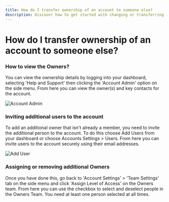 ```yaml
---
title: How do I transfer ownership of an account to someone else?
description: Discover how to get started with changing or transferring Logit.io account ownership in this helpful guide.
---
```


# How do I transfer ownership of an account to someone else?

### How to view the Owners?

You can view the ownership details by logging into your dashboard, selecting 'Help and Support' then clicking the 'Account Admin' option on the side menu. From here you can view the owner(s) and key contacts for the account.

![Account Admin](@/images/help/account-access/account-admin.png)

### Inviting additional users to the account

To add an additional owner that isn't already a member, you need to 
invite the additional person to the account. To do this choose Add 
Users from your dashboard or choose Accounts Settings > Users. From 
here you can invite users to the account securely using their email addresses.

![Add User](@/images/help/account-access/add-user.png)

### Assigning or removing additional Owners

Once you have done this, go back to 'Account Settings' > 'Team Settings' 
tab on the side menu and click 'Assign Level of Access' on the Owners team. 
From here you can use the checkbox to select and deselect people in the 
Owners Team. You need at least one person selected at all times.
